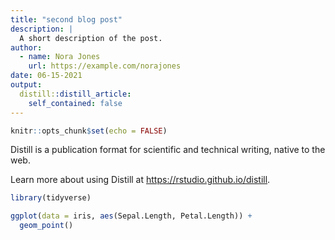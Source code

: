 ```yaml
---
title: "second blog post"
description: |
  A short description of the post.
author:
  - name: Nora Jones
    url: https://example.com/norajones
date: 06-15-2021
output:
  distill::distill_article:
    self_contained: false
---
```



```r
knitr::opts_chunk$set(echo = FALSE)
```

Distill is a publication format for scientific and technical writing, native to the web.

Learn more about using Distill at <https://rstudio.github.io/distill>.


```r
library(tidyverse)

ggplot(data = iris, aes(Sepal.Length, Petal.Length)) +
  geom_point()
```

